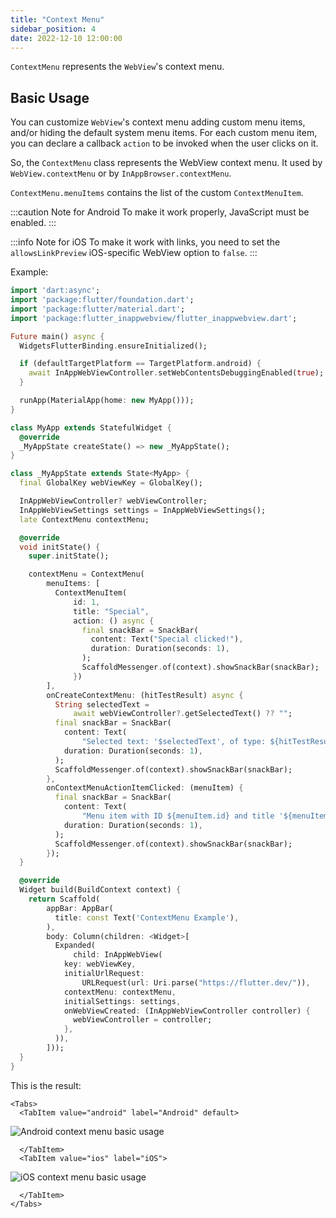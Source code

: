 ```yaml
---
title: "Context Menu"
sidebar_position: 4
date: 2022-12-10 12:00:00
---
```



<head>
  <title>WebView Context Menu | {config.title}</title>
</head>

`ContextMenu` represents the `WebView`'s context menu.

## Basic Usage

You can customize `WebView`'s context menu adding custom menu items, and/or hiding the default system menu items.
For each custom menu item, you can declare a callback `action` to be invoked when the user clicks on it.

So, the `ContextMenu` class represents the WebView context menu. It used by `WebView.contextMenu` or by `InAppBrowser.contextMenu`.

`ContextMenu.menuItems` contains the list of the custom `ContextMenuItem`.

:::caution Note for Android
  To make it work properly, JavaScript must be enabled.
:::

:::info Note for iOS
  To make it work with links, you need to set the `allowsLinkPreview` iOS-specific WebView option to `false`.
:::

Example:
```dart
import 'dart:async';
import 'package:flutter/foundation.dart';
import 'package:flutter/material.dart';
import 'package:flutter_inappwebview/flutter_inappwebview.dart';

Future main() async {
  WidgetsFlutterBinding.ensureInitialized();

  if (defaultTargetPlatform == TargetPlatform.android) {
    await InAppWebViewController.setWebContentsDebuggingEnabled(true);
  }

  runApp(MaterialApp(home: new MyApp()));
}

class MyApp extends StatefulWidget {
  @override
  _MyAppState createState() => new _MyAppState();
}

class _MyAppState extends State<MyApp> {
  final GlobalKey webViewKey = GlobalKey();

  InAppWebViewController? webViewController;
  InAppWebViewSettings settings = InAppWebViewSettings();
  late ContextMenu contextMenu;

  @override
  void initState() {
    super.initState();

    contextMenu = ContextMenu(
        menuItems: [
          ContextMenuItem(
              id: 1,
              title: "Special",
              action: () async {
                final snackBar = SnackBar(
                  content: Text("Special clicked!"),
                  duration: Duration(seconds: 1),
                );
                ScaffoldMessenger.of(context).showSnackBar(snackBar);
              })
        ],
        onCreateContextMenu: (hitTestResult) async {
          String selectedText =
              await webViewController?.getSelectedText() ?? "";
          final snackBar = SnackBar(
            content: Text(
                "Selected text: '$selectedText', of type: ${hitTestResult.type.toString()}"),
            duration: Duration(seconds: 1),
          );
          ScaffoldMessenger.of(context).showSnackBar(snackBar);
        },
        onContextMenuActionItemClicked: (menuItem) {
          final snackBar = SnackBar(
            content: Text(
                "Menu item with ID ${menuItem.id} and title '${menuItem.title}' clicked!"),
            duration: Duration(seconds: 1),
          );
          ScaffoldMessenger.of(context).showSnackBar(snackBar);
        });
  }

  @override
  Widget build(BuildContext context) {
    return Scaffold(
        appBar: AppBar(
          title: const Text('ContextMenu Example'),
        ),
        body: Column(children: <Widget>[
          Expanded(
              child: InAppWebView(
            key: webViewKey,
            initialUrlRequest:
                URLRequest(url: Uri.parse("https://flutter.dev/")),
            contextMenu: contextMenu,
            initialSettings: settings,
            onWebViewCreated: (InAppWebViewController controller) {
              webViewController = controller;
            },
          )),
        ]));
  }
}
```

This is the result:

```mdx-code-block
<Tabs>
  <TabItem value="android" label="Android" default>
```
![Android context menu basic usage](./context-menu/android-context-menu-basic-usage.gif "Android context menu basic usage.")
```mdx-code-block
  </TabItem>
  <TabItem value="ios" label="iOS">
```
![iOS context menu basic usage](./context-menu/ios-context-menu-basic-usage.gif "iOS context menu basic usage.")
```mdx-code-block
  </TabItem>
</Tabs>
```
